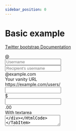 ```yaml
---
sidebar_position: 0
---
```



# Basic example

[Twitter bootstrap Documentation](https://getbootstrap.com/docs/4.5/components/input-group/#basic-example)

<Tabs>
<TabItem value="result" label="Result" default><HtmlCode bootstrapVersion="4.5"><div class="input-group mb-3">
    <div class="input-group-prepend">
        <div class="input-group-text" id="basic-addon1">
            @
        </div>
    </div>
    <input type="text" name="username" placeholder="Username" aria-label="Username" aria-describedby="basic-addon1" class="form-control" value=""/>
</div>
<div class="input-group mb-3">
    <input type="text" name="recipient_username" placeholder="Recipient's username" aria-label="Recipient's username" aria-describedby="basic-addon2" class="form-control" value=""/>
    <div class="input-group-append">
        <div class="input-group-text" id="basic-addon2">
            @example.com
        </div>
    </div>
</div>
<label for="basic-url">Your vanity URL</label>
<div class="input-group mb-3">
    <div class="input-group-prepend">
        <div class="input-group-text" id="basic-addon3">
            https://example.com/users/
        </div>
    </div>
    <input type="text" name="url" id="basic-url" aria-describedby="basic-addon3" class="form-control" value=""/>
</div>
<div class="input-group mb-3">
    <div class="input-group-prepend">
        <div class="input-group-text">
            $
        </div>
    </div>
    <input type="text" name="amount" aria-label="Amount (to the nearest dollar)" class="form-control" value=""/>
    <div class="input-group-append">
        <div class="input-group-text">
            .00
        </div>
    </div>
</div>
<div class="input-group">
    <div class="input-group-prepend">
        <div class="input-group-text">
            With textarea
        </div>
    </div>
    <textarea name="textarea" aria-label="With textarea" class="form-control"/>
</div></HtmlCode></TabItem>
<TabItem value="source" label="Source">

```php
<?php

$oFactory = new \Laminas\Form\Factory();

echo $this->formRow(
    $oFactory->create(
        [
            'name'       => 'username',
            'type'       => 'text',
            'options'    => [
                'form_group'        => false,
                'input_group_class' => 'mb-3',
                'add_on_prepend'    => '@',
            ],
            'attributes' => [
                'placeholder'      => 'Username',
                'aria-label'       => 'Username',
                'aria-describedby' => 'basic-addon1',
            ],
        ]
    )
).PHP_EOL;

echo $this->formRow(
    $oFactory->create(
        [
            'name'       => 'recipient_username',
            'type'       => 'text',
            'options'    => [
                'form_group'        => false,
                'input_group_class' => 'mb-3',
                'add_on_append'     => '@example.com',
            ],
            'attributes' => [
                'placeholder'      => 'Recipient\'s username',
                'aria-label'       => 'Recipient\'s username',
                'aria-describedby' => 'basic-addon2',
            ],
        ]
    )
).PHP_EOL;

echo $this->formRow(
    $oFactory->create(
        [
            'name'       => 'url',
            'type'       => 'text',
            'options'    => [
                'label'             => 'Your vanity URL',
                'form_group'        => false,
                'input_group_class' => 'mb-3',
                'add_on_prepend'    => 'https://example.com/users/',
            ],
            'attributes' => [
                'id'               => 'basic-url',
                'aria-describedby' => 'basic-addon3',
            ],
        ]
    )
).PHP_EOL;

echo $this->formRow(
    $oFactory->create(
        [
            'name'       => 'amount',
            'type'       => 'text',
            'options'    => [
                'form_group'        => false,
                'input_group_class' => 'mb-3',
                'add_on_prepend'    => '$',
                'add_on_append'     => '.00',
            ],
            'attributes' => [    'aria-label' => 'Amount (to the nearest dollar)'    ],
        ]
    )
).PHP_EOL;

echo $this->formRow(
    $oFactory->create(
        [
            'name'       => 'textarea',
            'type'       => 'textarea',
            'options'    => [
                'form_group'     => false,
                'add_on_prepend' => 'With textarea',
            ],
            'attributes' => [    'aria-label' => 'With textarea'    ],
        ]
    )
);

```

</TabItem>
</Tabs>

# Wrapping

[Twitter bootstrap Documentation](https://getbootstrap.com/docs/4.5/components/input-group/#wrapping)

<Tabs>
<TabItem value="result" label="Result" default><HtmlCode bootstrapVersion="4.5"><div class="flex-nowrap input-group">
    <div class="input-group-prepend">
        <div class="input-group-text" id="addon-wrapping">
            @
        </div>
    </div>
    <input type="text" name="username" placeholder="Username" aria-label="Username" aria-describedby="addon-wrapping" class="form-control" value=""/>
</div></HtmlCode></TabItem>
<TabItem value="source" label="Source">

```php
<?php

$oFactory = new \Laminas\Form\Factory();

echo $this->formRow(
    $oFactory->create(
        [
            'name'       => 'username',
            'type'       => 'text',
            'options'    => [
                'form_group'        => false,
                'input_group_class' => 'flex-nowrap',
                'add_on_prepend'    => '@',
            ],
            'attributes' => [
                'placeholder'      => 'Username',
                'aria-label'       => 'Username',
                'aria-describedby' => 'addon-wrapping',
            ],
        ]
    )
);

```

</TabItem>
</Tabs>

# Sizing

[Twitter bootstrap Documentation](https://getbootstrap.com/docs/4.5/components/input-group/#sizing)

<Tabs>
<TabItem value="result" label="Result" default><HtmlCode bootstrapVersion="4.5"><div class="input-group input-group-sm mb-3">
    <div class="input-group-prepend">
        <div class="input-group-text" id="inputGroup-sizing-sm">
            Small
        </div>
    </div>
    <input type="text" name="small" aria-label="Sizing example input" aria-describedby="inputGroup-sizing-sm" class="form-control form-control-sm" value=""/>
</div>
<div class="input-group mb-3">
    <div class="input-group-prepend">
        <div class="input-group-text" id="inputGroup-sizing-default">
            Default
        </div>
    </div>
    <input type="text" name="default" aria-label="Sizing example input" aria-describedby="inputGroup-sizing-default" class="form-control" value=""/>
</div>
<div class="input-group input-group-lg">
    <div class="input-group-prepend">
        <div class="input-group-text" id="inputGroup-sizing-lg">
            Large
        </div>
    </div>
    <input type="text" name="large" aria-label="Sizing example input" aria-describedby="inputGroup-sizing-lg" class="form-control form-control-lg" value=""/>
</div></HtmlCode></TabItem>
<TabItem value="source" label="Source">

```php
<?php

$oFactory = new \Laminas\Form\Factory();

// Small
echo $this->formRow(
    $oFactory->create(
        [
            'name'       => 'small',
            'type'       => 'text',
            'options'    => [
                'form_group'        => false,
                'input_group_class' => 'mb-3',
                'add_on_prepend'    => 'Small',
                'size'              => 'sm',
            ],
            'attributes' => [
                'aria-label'       => 'Sizing example input',
                'aria-describedby' => 'inputGroup-sizing-sm',
            ],
        ]
    )
).PHP_EOL;

// Default
echo $this->formRow(
    $oFactory->create(
        [
            'name'       => 'default',
            'type'       => 'text',
            'options'    => [
                'form_group'        => false,
                'input_group_class' => 'mb-3',
                'add_on_prepend'    => 'Default',
            ],
            'attributes' => [
                'aria-label'       => 'Sizing example input',
                'aria-describedby' => 'inputGroup-sizing-default',
            ],
        ]
    )
).PHP_EOL;

// Large
echo $this->formRow(
    $oFactory->create(
        [
            'name'       => 'large',
            'type'       => 'text',
            'options'    => [
                'form_group'     => false,
                'add_on_prepend' => 'Large',
                'size'           => 'lg',
            ],
            'attributes' => [
                'aria-label'       => 'Sizing example input',
                'aria-describedby' => 'inputGroup-sizing-lg',
            ],
        ]
    )
);

```

</TabItem>
</Tabs>

# Checkboxes and radios

[Twitter bootstrap Documentation](https://getbootstrap.com/docs/4.5/components/input-group/#checkboxes-and-radios)

<Tabs>
<TabItem value="result" label="Result" default><HtmlCode bootstrapVersion="4.5"><div class="input-group mb-3">
    <div class="input-group-prepend">
        <div class="input-group-text">
            <input type="checkbox" name="checkbox" aria-label="Checkbox for following text input" value="1"/>
        </div>
    </div>
    <input type="text" name="checkbox-text" aria-label="Text input with checkbox" class="form-control" value=""/>
</div>
<div class="input-group">
    <div class="input-group-prepend">
        <div class="input-group-text">
            <input type="radio" name="radio" aria-label="Radio button for following text input" value=""/>
        </div>
    </div>
    <input type="text" name="radio-text" aria-label="Text input with radio button" class="form-control" value=""/>
</div></HtmlCode></TabItem>
<TabItem value="source" label="Source">

```php
<?php

$oFactory = new \Laminas\Form\Factory();

echo $this->formRow(
    $oFactory->create(
        [
            'name'       => 'checkbox-text',
            'type'       => 'text',
            'options'    => [
                'form_group'        => false,
                'input_group_class' => 'mb-3',
                'add_on_prepend'    => [
                    'element' => [
                        'type'       => 'checkbox',
                        'options'    => [    'use_hidden_element' => false    ],
                        'attributes' => [    'aria-label' => 'Checkbox for following text input'    ],
                    ],
                ],
            ],
            'attributes' => [    'aria-label' => 'Text input with checkbox'    ],
        ]
    )
).PHP_EOL;

echo $this->formRow(
    $oFactory->create(
        [
            'name'       => 'radio-text',
            'type'       => 'text',
            'options'    => [
                'form_group'     => false,
                'add_on_prepend' => [
                    'element' => [
                        'type'    => 'radio',
                        'options' => [
                            'value_options' => [
                                [
                                    'label'      => '',
                                    'attributes' => [    'aria-label' => 'Radio button for following text input'    ],
                                ],
                            ],
                        ],
                    ],
                ],
            ],
            'attributes' => [    'aria-label' => 'Text input with radio button'    ],
        ]
    )
);

```

</TabItem>
</Tabs>

# Multiple addons

[Twitter bootstrap Documentation](https://getbootstrap.com/docs/4.5/components/input-group/#multiple-addons)

<Tabs>
<TabItem value="result" label="Result" default><HtmlCode bootstrapVersion="4.5"><div class="input-group mb-3">
    <div class="input-group-prepend">
        <div class="input-group-text">
            $
        </div>
        <div class="input-group-text">
            0.00
        </div>
    </div>
    <input type="text" name="multiple-addons-prepend" aria-label="Dollar amount (with dot and two decimal places)" class="form-control" value=""/>
</div>
<div class="input-group mb-3">
    <input type="text" name="multiple-addons-append" aria-label="Dollar amount (with dot and two decimal places)" class="form-control" value=""/>
    <div class="input-group-append">
        <div class="input-group-text">
            $
        </div>
        <div class="input-group-text">
            0.00
        </div>
    </div>
</div></HtmlCode></TabItem>
<TabItem value="source" label="Source">

```php
<?php

$oFactory = new \Laminas\Form\Factory();

echo $this->formRow(
    $oFactory->create(
        [
            'name'       => 'multiple-addons-prepend',
            'type'       => 'text',
            'options'    => [
                'form_group'        => false,
                'input_group_class' => 'mb-3',
                'add_on_prepend'    => [
                    '$',
                    '0.00',
                ],
            ],
            'attributes' => [    'aria-label' => 'Dollar amount (with dot and two decimal places)'    ],
        ]
    )
).PHP_EOL;

echo $this->formRow(
    $oFactory->create(
        [
            'name'       => 'multiple-addons-append',
            'type'       => 'text',
            'options'    => [
                'form_group'        => false,
                'input_group_class' => 'mb-3',
                'add_on_append'     => [
                    '$',
                    '0.00',
                ],
            ],
            'attributes' => [    'aria-label' => 'Dollar amount (with dot and two decimal places)'    ],
        ]
    )
);

```

</TabItem>
</Tabs>

# Button addons

[Twitter bootstrap Documentation](https://getbootstrap.com/docs/4.5/components/input-group/#button-addons)

<Tabs>
<TabItem value="result" label="Result" default><HtmlCode bootstrapVersion="4.5"><div class="input-group mb-3">
    <div class="input-group-prepend">
        <button type="button" name="button" id="button-addon1" class="btn btn-outline-secondary" value="">Button</button>
    </div>
    <input type="text" name="button-prepend" placeholder="" aria-label="Example text with button addon" aria-describedby="button-addon1" class="form-control" value=""/>
</div>
<div class="input-group mb-3">
    <input type="text" name="button-append" placeholder="Recipient's username" aria-label="Recipient's username" aria-describedby="button-addon2" class="form-control" value=""/>
    <div class="input-group-append">
        <button type="button" name="button" id="button-addon2" class="btn btn-outline-secondary" value="">Button</button>
    </div>
</div>
<div class="input-group mb-3">
    <div class="input-group-prepend" id="button-addon3">
        <button type="button" name="button" class="btn btn-outline-secondary" value="">Button</button>
        <button type="button" name="button" class="btn btn-outline-secondary" value="">Button</button>
    </div>
    <input type="text" name="buttons-prepend" placeholder="" aria-label="Example text with two button addons" aria-describedby="button-addon3" class="form-control" value=""/>
</div>
<div class="input-group">
    <input type="text" name="button-append" placeholder="Recipient's username" aria-label="Recipient's username with two button addons" aria-describedby="button-addon4" class="form-control" value=""/>
    <div class="input-group-append" id="button-addon4">
        <button type="button" name="button" class="btn btn-outline-secondary" value="">Button</button>
        <button type="button" name="button" class="btn btn-outline-secondary" value="">Button</button>
    </div>
</div></HtmlCode></TabItem>
<TabItem value="source" label="Source">

```php
<?php

$oFactory = new \Laminas\Form\Factory();

echo $this->formRow(
    $oFactory->create(
        [
            'name'       => 'button-prepend',
            'type'       => 'text',
            'options'    => [
                'form_group'        => false,
                'input_group_class' => 'mb-3',
                'add_on_prepend'    => [
                    'element' => [
                        'type'    => 'button',
                        'options' => [
                            'label'   => 'Button',
                            'variant' => 'outline-secondary',
                        ],
                    ],
                ],
            ],
            'attributes' => [
                'placeholder'      => '',
                'aria-label'       => 'Example text with button addon',
                'aria-describedby' => 'button-addon1',
            ],
        ]
    )
).PHP_EOL;

echo $this->formRow(
    $oFactory->create(
        [
            'name'       => 'button-append',
            'type'       => 'text',
            'options'    => [
                'form_group'        => false,
                'input_group_class' => 'mb-3',
                'add_on_append'     => [
                    'element' => [
                        'type'    => 'button',
                        'options' => [
                            'label'   => 'Button',
                            'variant' => 'outline-secondary',
                        ],
                    ],
                ],
            ],
            'attributes' => [
                'placeholder'      => 'Recipient\'s username',
                'aria-label'       => 'Recipient\'s username',
                'aria-describedby' => 'button-addon2',
            ],
        ]
    )
).PHP_EOL;

echo $this->formRow(
    $oFactory->create(
        [
            'name'       => 'buttons-prepend',
            'type'       => 'text',
            'options'    => [
                'form_group'        => false,
                'input_group_class' => 'mb-3',
                'add_on_prepend'    => [
                    [
                        'element' => [
                            'type'    => 'button',
                            'options' => [
                                'label'   => 'Button',
                                'variant' => 'outline-secondary',
                            ],
                        ],
                    ],
                    [
                        'element' => [
                            'type'    => 'button',
                            'options' => [
                                'label'   => 'Button',
                                'variant' => 'outline-secondary',
                            ],
                        ],
                    ],
                ],
            ],
            'attributes' => [
                'placeholder'      => '',
                'aria-label'       => 'Example text with two button addons',
                'aria-describedby' => 'button-addon3',
            ],
        ]
    )
).PHP_EOL;

echo $this->formRow(
    $oFactory->create(
        [
            'name'       => 'button-append',
            'type'       => 'text',
            'options'    => [
                'form_group'    => false,
                'add_on_append' => [
                    [
                        'element' => [
                            'type'    => 'button',
                            'options' => [
                                'label'   => 'Button',
                                'variant' => 'outline-secondary',
                            ],
                        ],
                    ],
                    [
                        'element' => [
                            'type'    => 'button',
                            'options' => [
                                'label'   => 'Button',
                                'variant' => 'outline-secondary',
                            ],
                        ],
                    ],
                ],
            ],
            'attributes' => [
                'placeholder'      => 'Recipient\'s username',
                'aria-label'       => 'Recipient\'s username with two button addons',
                'aria-describedby' => 'button-addon4',
            ],
        ]
    )
);

```

</TabItem>
</Tabs>

# Buttons with dropdowns

[Twitter bootstrap Documentation](https://getbootstrap.com/docs/4.5/components/input-group/#buttons-with-dropdowns)

<Tabs>
<TabItem value="result" label="Result" default><HtmlCode bootstrapVersion="4.5"><div class="input-group mb-3">
    <div class="input-group-prepend">
        <button type="button" name="button" data-toggle="dropdown" role="button" aria-haspopup="true" aria-expanded="false" class="btn btn-outline-secondary dropdown-toggle" value="">Dropdown</button>
        <div class="dropdown-menu">
            <a class="dropdown-item" href="#">Action</a>
            <a class="dropdown-item" href="#">Another action</a>
            <a class="dropdown-item" href="#">Something else here</a>
            <div class="dropdown-divider"/>
            <a class="dropdown-item" href="#">Separated link</a>
        </div>
    </div>
    <input type="text" name="dropdown-prepend" aria-label="Text input with dropdown button" class="form-control" value=""/>
</div>
<div class="input-group">
    <input type="text" name="dropdown-append" aria-label="Text input with dropdown button" class="form-control" value=""/>
    <div class="input-group-append">
        <button type="button" name="button" data-toggle="dropdown" role="button" aria-haspopup="true" aria-expanded="false" class="btn btn-outline-secondary dropdown-toggle" value="">Dropdown</button>
        <div class="dropdown-menu">
            <a class="dropdown-item" href="#">Action</a>
            <a class="dropdown-item" href="#">Another action</a>
            <a class="dropdown-item" href="#">Something else here</a>
            <div class="dropdown-divider"/>
            <a class="dropdown-item" href="#">Separated link</a>
        </div>
    </div>
</div></HtmlCode></TabItem>
<TabItem value="source" label="Source">

```php
<?php

$oFactory = new \Laminas\Form\Factory();

echo $this->formRow(
    $oFactory->create(
        [
            'name'       => 'dropdown-prepend',
            'type'       => 'text',
            'options'    => [
                'form_group'        => false,
                'input_group_class' => 'mb-3',
                'add_on_prepend'    => [
                    'element' => [
                        'type'    => 'button',
                        'options' => [
                            'label'    => 'Dropdown',
                            'variant'  => 'outline-secondary',
                            'dropdown' => [
                                'Action',
                                'Another action',
                                'Something else here',
                                '---',
                                'Separated link',
                            ],
                        ],
                    ],
                ],
            ],
            'attributes' => [    'aria-label' => 'Text input with dropdown button'    ],
        ]
    )
).PHP_EOL;

echo $this->formRow(
    $oFactory->create(
        [
            'name'       => 'dropdown-append',
            'type'       => 'text',
            'options'    => [
                'form_group'    => false,
                'add_on_append' => [
                    'element' => [
                        'type'    => 'button',
                        'options' => [
                            'label'    => 'Dropdown',
                            'variant'  => 'outline-secondary',
                            'dropdown' => [
                                'Action',
                                'Another action',
                                'Something else here',
                                '---',
                                'Separated link',
                            ],
                        ],
                    ],
                ],
            ],
            'attributes' => [    'aria-label' => 'Text input with dropdown button'    ],
        ]
    )
);

```

</TabItem>
</Tabs>

# Segmented buttons

[Twitter bootstrap Documentation](https://getbootstrap.com/docs/4.5/components/input-group/#segmented-buttons)

<Tabs>
<TabItem value="result" label="Result" default><HtmlCode bootstrapVersion="4.5"><div class="input-group mb-3">
    <div class="input-group-prepend">
        <button type="button" name="button" class="btn btn-outline-secondary" value="">Action</button>
        <button type="button" name="button-toggle" class="btn btn-outline-secondary dropdown-toggle dropdown-toggle-split" data-toggle="dropdown" role="button" aria-haspopup="true" aria-expanded="false" value=""><span class="sr-only">Toggle Dropdown</span></button>
        <div class="dropdown-menu">
            <a class="dropdown-item" href="#">Action</a>
            <a class="dropdown-item" href="#">Another action</a>
            <a class="dropdown-item" href="#">Something else here</a>
            <div class="dropdown-divider"/>
            <a class="dropdown-item" href="#">Separated link</a>
        </div>
    </div>
    <input type="text" name="segmented-dropdown-prepend" aria-label="Text input with segmented dropdown button" class="form-control" value=""/>
</div>
<div class="input-group">
    <input type="text" name="segmented-dropdown-append" aria-label="Text input with segmented dropdown button" class="form-control" value=""/>
    <div class="input-group-append">
        <button type="button" name="button" class="btn btn-outline-secondary" value="">Action</button>
        <button type="button" name="button-toggle" class="btn btn-outline-secondary dropdown-toggle dropdown-toggle-split" data-toggle="dropdown" role="button" aria-haspopup="true" aria-expanded="false" value=""><span class="sr-only">Toggle Dropdown</span></button>
        <div class="dropdown-menu">
            <a class="dropdown-item" href="#">Action</a>
            <a class="dropdown-item" href="#">Another action</a>
            <a class="dropdown-item" href="#">Something else here</a>
            <div class="dropdown-divider"/>
            <a class="dropdown-item" href="#">Separated link</a>
        </div>
    </div>
</div></HtmlCode></TabItem>
<TabItem value="source" label="Source">

```php
<?php

$oFactory = new \Laminas\Form\Factory();

echo $this->formRow(
    $oFactory->create(
        [
            'name'       => 'segmented-dropdown-prepend',
            'type'       => 'text',
            'options'    => [
                'form_group'        => false,
                'input_group_class' => 'mb-3',
                'add_on_prepend'    => [
                    'element' => [
                        'type'    => 'button',
                        'options' => [
                            'label'    => 'Action',
                            'variant'  => 'outline-secondary',
                            'dropdown' => [
                                'split' => 'Toggle Dropdown',
                                'items' => [
                                    'Action',
                                    'Another action',
                                    'Something else here',
                                    '---',
                                    'Separated link',
                                ],
                            ],
                        ],
                    ],
                ],
            ],
            'attributes' => [    'aria-label' => 'Text input with segmented dropdown button'    ],
        ]
    )
).PHP_EOL;

echo $this->formRow(
    $oFactory->create(
        [
            'name'       => 'segmented-dropdown-append',
            'type'       => 'text',
            'options'    => [
                'form_group'    => false,
                'add_on_append' => [
                    'element' => [
                        'type'    => 'button',
                        'options' => [
                            'label'    => 'Action',
                            'variant'  => 'outline-secondary',
                            'dropdown' => [
                                'split' => 'Toggle Dropdown',
                                'items' => [
                                    'Action',
                                    'Another action',
                                    'Something else here',
                                    '---',
                                    'Separated link',
                                ],
                            ],
                        ],
                    ],
                ],
            ],
            'attributes' => [    'aria-label' => 'Text input with segmented dropdown button'    ],
        ]
    )
);

```

</TabItem>
</Tabs>
